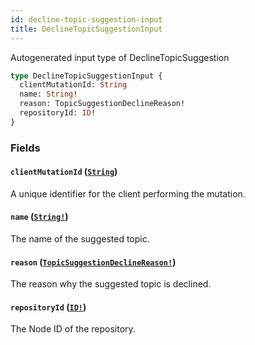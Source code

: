 ```yaml
---
id: decline-topic-suggestion-input
title: DeclineTopicSuggestionInput
---
```


Autogenerated input type of DeclineTopicSuggestion

```graphql
type DeclineTopicSuggestionInput {
  clientMutationId: String
  name: String!
  reason: TopicSuggestionDeclineReason!
  repositoryId: ID!
}
```

### Fields

#### `clientMutationId` ([`String`](/docs/api/scalars/string))

A unique identifier for the client performing the mutation.

#### `name` ([`String!`](/docs/api/scalars/string))

The name of the suggested topic.

#### `reason` ([`TopicSuggestionDeclineReason!`](/docs/api/enums/topic-suggestion-decline-reason))

The reason why the suggested topic is declined.

#### `repositoryId` ([`ID!`](/docs/api/scalars/id))

The Node ID of the repository.
